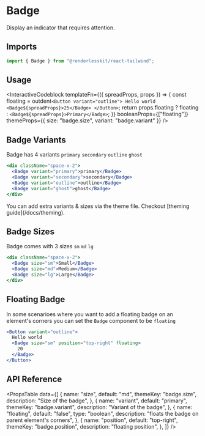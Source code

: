 
# Badge

Display an indicator that requires attention.

<ComponentLinks github="badge" theme="badge" story="primitives-badge" />

## Imports

```js
import { Badge } from "@renderlesskit/react-tailwind";
```

## Usage

<InteractiveCodeblock
  templateFn={({ spreadProps, props }) => {
    const floating = outdent`
      <Button variant="outline">
        Hello world
        <Badge${spreadProps}>25</Badge>
      </Button>
    `;
    return props.floating ? floating : `<Badge${spreadProps}>Primary</Badge>`;
  }}
  booleanProps={["floating"]}
  themeProps={{ size: "badge.size", variant: "badge.variant" }}
/>

## Badge Variants

Badge has 4 variants `primary` `secondary` `outline` `ghost`

```jsx live
<div className="space-x-2">
  <Badge variant="primary">primary</Badge>
  <Badge variant="secondary">secondary</Badge>
  <Badge variant="outline">outline</Badge>
  <Badge variant="ghost">ghost</Badge>
</div>
```

<Callout>
  You can add extra variants & sizes via the theme file. Checkout [theming
  guide](/docs/theming).
</Callout>

## Badge Sizes

Badge comes with 3 sizes `sm` `md` `lg`

```jsx live
<div className="space-x-2">
  <Badge size="sm">Small</Badge>
  <Badge size="md">Medium</Badge>
  <Badge size="lg">Large</Badge>
</div>
```

## Floating Badge

In some scenarioes where you want to add a floating badge on an element's
corners you can set the `Badge` component to be `floating`

```jsx live
<Button variant="outline">
  Hello world
  <Badge size="sm" position="top-right" floating>
    20
  </Badge>
</Button>
```

## API Reference

<PropsTable
  data={[
    {
      name: "size",
      default: "md",
      themeKey: "badge.size",
      description: "Size of the badge",
    },
    {
      name: "variant",
      default: "primary",
      themeKey: "badge.variant",
      description: "Variant of the badge",
    },
    {
      name: "floating",
      default: "false",
      type: "boolean",
      description: "floats the badge on parent element's corners",
    },
    {
      name: "position",
      default: "top-right",
      themeKey: "badge.position",
      description: "floating position",
    },
  ]}
/>
